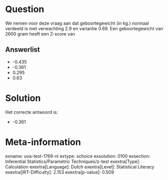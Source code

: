 Question
========

We nemen voor deze vraag aan dat geboortegewicht (in kg.) normaal
verdeeld is met verwachting 2.9 en variantie 0.69. Een geboortegewicht
van 2600 gram heeft een Z-score van

Answerlist
----------

* -0.435
* -0.361
* 0.295
* 0.63

Solution
========

Het correcte antwoord is: 

* -0.361

Meta-information
================
exname: uva-test-1769-nl
extype: schoice
exsolution: 0100
exsection: Inferential Statistics/Parametric Techniques/z-test
exextra[Type]: Calculation
exextra[Language]: Dutch
exextra[Level]: Statistical Literacy
exextra[IRT-Difficulty]: 2.153
exextra[p-value]: 0.509
